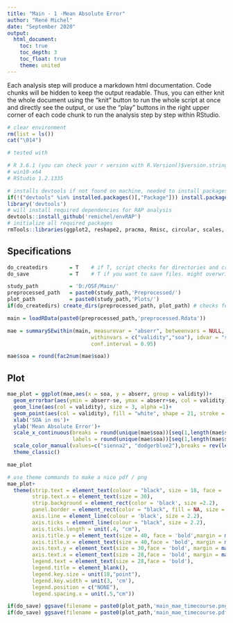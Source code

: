 ```yaml
---
title: "Main - 1 -Mean Absolute Error"
author: "René Michel"
date: "September 2020"
output: 
  html_document:
    toc: true
    toc_depth: 3
    toc_float: true
    theme: united
---
```


Each analysis step will produce a markdown html documentation. Code chunks will be hidden to keep the output readable. Thus, you can either knit the whole document using the "knit" button to run the whole script at once and directly see the output, or use the "play" buttons in the right upper corner of each code chunk to run the analysis step by step within RStudio.

```r
# clear environment
rm(list = ls())
cat("\014")
```

```r


# tested with 

# R 3.6.1 (you can check your r version with R.Version()$version.string)
# win10-x64
# RStudio 1.2.1335

# installs devtools if not found on machine, needed to install packages from github
if(!("devtools" %in% installed.packages()[,"Package"])) install.packages('devtools')
library('devtools')
# will install required dependencies for RAP analysis
devtools::install_github('remichel/envRAP') 
# initialize all required packages
rmTools::libraries(ggplot2, reshape2, pracma, Rmisc, circular, scales, R.matlab, dplyr, stats, lattice, car, rmTools, knitr, kableExtra) 
```

## Specifications

```r
do_createdirs       = T    # if T, script checks for directories and creates them if necessary
do_save             = T    # T if you want to save files. might overwrite existing datafiles
```


```r
study_path          = 'D:/OSF/Main/'
preprocessed_path   = paste0(study_path,'Preprocessed/')
plot_path           = paste0(study_path,'Plots/')
if(do_createdirs) create_dirs(preprocessed_path, plot_path) # checks for paths and creates them if missing
```

```r
main = loadRData(paste0(preprocessed_path,'preprocessed.Rdata'))
```

```r

mae = summarySEwithin(main, measurevar = "abserr", betweenvars = NULL,
                           withinvars = c("validity","soa"), idvar = "subject",
                           conf.interval = 0.95)

mae$soa = round(fac2num(mae$soa))
```

## Plot

```r

mae_plot = ggplot(mae,aes(x = soa, y = abserr, group = validity))+
  geom_errorbar(aes(ymin = abserr-se, ymax = abserr+se, col = validity), size = 1, width = 15, alpha = .7)+
  geom_line(aes(col = validity), size = 3, alpha =1)+
  geom_point(aes(col = validity), fill = "white", shape = 21, stroke = 2,size = 6) + 
  xlab('SOA in ms')+
  ylab('Mean Absolute Error')+
  scale_x_continuous(breaks = round(unique(mae$soa))[seq(1,length(mae$soa),2)], 
                     labels = round(unique(mae$soa))[seq(1,length(mae$soa),2)])+
  scale_color_manual(values=c("sienna2", "dodgerblue2"),breaks = rev(levels(mae$validity)))+
  theme_classic()

mae_plot
```
  



```r

# use theme commands to make a nice pdf / png 
mae_plot+
  theme(strip.text = element_text(colour = "black", size = 18, face = 'bold'),
        strip.text.x = element_text(size = 30),
        strip.background = element_rect(color = 'black', size =2.2),
        panel.border = element_rect(color = "black", fill = NA, size = 2.2),
        axis.line = element_line(colour = 'black', size = 2.2),
        axis.ticks = element_line(colour = "black", size = 2.2),
        axis.ticks.length = unit(.4, "cm"),
        axis.title.y = element_text(size = 40, face = 'bold',margin = margin(t = 0, r = 30, b = 0, l = 0)),
        axis.title.x = element_text(size = 40,face = 'bold', margin = margin(t = 40, r = 0, b = 0, l = 0)),
        axis.text.y = element_text(size = 30,face = 'bold', margin = margin(t = , r = 12, b = 0, l = 0), color = 'black'),
        axis.text.x = element_text(size = 28,face = 'bold', margin = margin(t = 12, r = 0, b = 0, l = 0), color = 'black'),
        legend.text = element_text(size = 28,face = 'bold'),
        legend.title = element_blank(),
        legend.key.size = unit(18,"point"),
        legend.key.width = unit(3, 'cm'), 
        legend.position = c("NONE"),
        legend.spacing.x = unit(.5,"cm"))

if(do_save) ggsave(filename = paste0(plot_path,'main_mae_timecourse.png'), device = "png", height = 25, width = 60, units = "cm")
if(do_save) ggsave(filename = paste0(plot_path,'main_mae_timecourse.pdf'), device = "pdf", height = 25, width = 60, units = "cm")
```